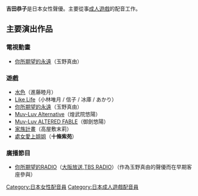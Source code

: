 {{japanese|japanese=吉田 恭子|kana=よしだ きょうこ|romaji=Yoshida Kyoko}}

'''吉田恭子'''是日本女性聲優。主要從事[[成人遊戲|成人遊戲]]的配音工作。

== 主要演出作品 ==
=== 電視動畫 ===
* [[你所期望的永遠|你所期望的永遠]]（玉野真由）

=== 遊戲 ===
* [[水色_(遊戲)|水色]]（進藤睦月）
* [[Like_Life|Like Life]]（小林唯月 / 信子 / 冰庫 / あかり）
* [[你所期望的永遠|你所期望的永遠]]（玉野真由）
* [[Muv-Luv_Alternative|Muv-Luv Alternative]]（煌武院悠陽）
* [[Muv-Luv_ALTERED_FABLE|Muv-Luv ALTERED FABLE]]（御劍悠陽）
* [[家族計畫|家族計畫]]（高屋敷末莉）
* [[處女愛上姐姐|處女愛上姐姐]]（'''十條紫苑'''）

=== 廣播節目 ===
* [[你所期望的RADIO|你所期望的RADIO]]（[[大阪放送|大阪放送]],[[TBS_RADIO|TBS RADIO]]）（作為玉野真由的聲優而在早期客座參與）



{{Japan-enter-bio-stub}}

{{DEFAULTSORT:Yoshida Kyouko}}
[[Category:日本女性配音員|Category:日本女性配音員]]
[[Category:日本成人遊戲配音員|Category:日本成人遊戲配音員]]